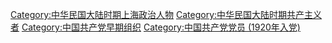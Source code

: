 [[Category:中华民国大陆时期上海政治人物|Category:中华民国大陆时期上海政治人物]]
[[Category:中华民国大陆时期共产主义者|Category:中华民国大陆时期共产主义者]]
[[Category:中国共产党早期组织|Category:中国共产党早期组织]]
[[Category:中国共产党党员_(1920年入党)|Category:中国共产党党员 (1920年入党)]]